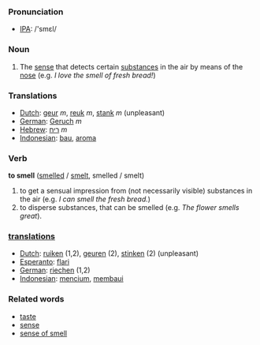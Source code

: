 === Pronunciation ===
*[[w:IPA|IPA]]: /'smεl/

=== Noun ===
# The [[sense]] that detects certain [[substance]]s in the air by means of the [[nose]] (e.g. ''I love the smell of fresh bread!'')

=== Translations ===
*[[Dutch]]: [[geur]] ''m'', [[reuk]] ''m'', [[stank]] ''m'' (unpleasant)
*[[German]]: [[Geruch]] ''m''
*[[Hebrew]]: [[ריח]] ''m''
*[[Indonesian]]: [[bau]], [[aroma]]

=== Verb ===

'''to smell''' ([[smelled]] / [[smelt]], smelled / smelt)

# to get a sensual impression from (not necessarily visible) substances in the air  (e.g. ''I can smell the fresh bread.'')
# to disperse substances, that can be smelled (e.g. ''The flower smells great'').

===[[translation|translations]]===
*[[Dutch]]: [[ruiken]] (1,2), [[geuren]] (2), [[stinken]] (2) (unpleasant)
*[[Esperanto]]: [[flari]]
*[[German]]: [[riechen]] (1,2)
*[[Indonesian]]: [[cium|mencium]], [[bau|membaui]]

===Related words===
*[[taste]]
*[[sense]]
*[[sense of smell]]